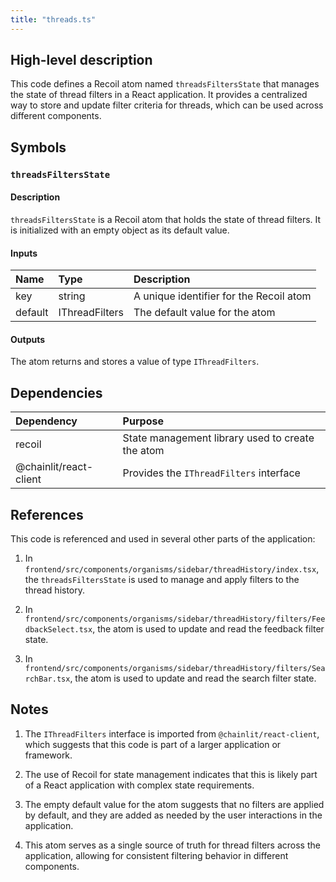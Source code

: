 ```yaml
---
title: "threads.ts"
---
```


## High-level description
This code defines a Recoil atom named `threadsFiltersState` that manages the state of thread filters in a React application. It provides a centralized way to store and update filter criteria for threads, which can be used across different components.

## Symbols

### `threadsFiltersState`
#### Description
`threadsFiltersState` is a Recoil atom that holds the state of thread filters. It is initialized with an empty object as its default value.

#### Inputs
| Name | Type | Description |
|:-----|:-----|:------------|
| key | string | A unique identifier for the Recoil atom |
| default | IThreadFilters | The default value for the atom |

#### Outputs
The atom returns and stores a value of type `IThreadFilters`.

## Dependencies
| Dependency | Purpose |
|:-----------|:--------|
| recoil | State management library used to create the atom |
| @chainlit/react-client | Provides the `IThreadFilters` interface |

## References
This code is referenced and used in several other parts of the application:

1. In `frontend/src/components/organisms/sidebar/threadHistory/index.tsx`, the `threadsFiltersState` is used to manage and apply filters to the thread history.

2. In `frontend/src/components/organisms/sidebar/threadHistory/filters/FeedbackSelect.tsx`, the atom is used to update and read the feedback filter state.

3. In `frontend/src/components/organisms/sidebar/threadHistory/filters/SearchBar.tsx`, the atom is used to update and read the search filter state.

## Notes
1. The `IThreadFilters` interface is imported from `@chainlit/react-client`, which suggests that this code is part of a larger application or framework.

2. The use of Recoil for state management indicates that this is likely part of a React application with complex state requirements.

3. The empty default value for the atom suggests that no filters are applied by default, and they are added as needed by the user interactions in the application.

4. This atom serves as a single source of truth for thread filters across the application, allowing for consistent filtering behavior in different components.